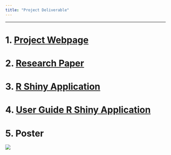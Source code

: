 ```yaml
---
title: "Project Deliverable"
---
```


------------------------------------------------------------------------

# 1. [Project Webpage](index.qmd)

# 2. [Research Paper](research_paper.qmd)

# 3. [R Shiny Application](https://bellekwang.shinyapps.io/the-right-space/)

# 4. [User Guide R Shiny Application](user_guide.qmd)

# 5. Poster 

![](img/GAA%20Poster.png)
